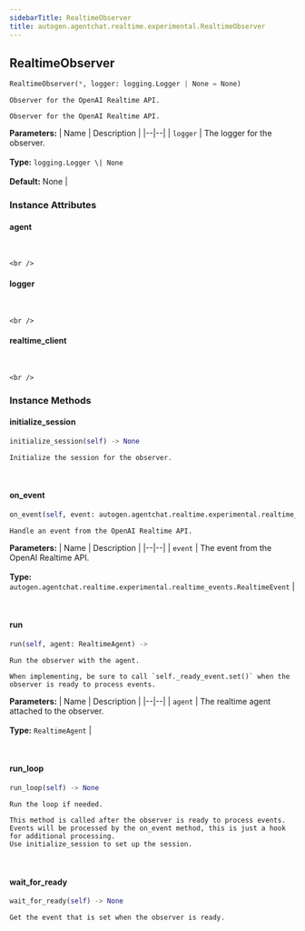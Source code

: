 ```yaml
---
sidebarTitle: RealtimeObserver
title: autogen.agentchat.realtime.experimental.RealtimeObserver
---
```

<h2 id="autogen.agentchat.realtime.experimental.RealtimeObserver" class="doc doc-heading">
    <code class="doc-symbol doc-symbol-heading doc-symbol-class"></code>
    <span class="doc doc-object-name doc-class-name">RealtimeObserver</span>
</h2>

```python
RealtimeObserver(*, logger: logging.Logger | None = None)
```

    Observer for the OpenAI Realtime API.
    
    Observer for the OpenAI Realtime API.

<b>Parameters:</b>
| Name | Description |
|--|--|
| `logger` | The logger for the observer.<br/><br/>**Type:** `logging.Logger \| None`<br/><br/>**Default:** None |

### Instance Attributes

<code class="doc-symbol doc-symbol-heading doc-symbol-attribute"></code>
#### agent
<br />

    <br />

<code class="doc-symbol doc-symbol-heading doc-symbol-attribute"></code>
#### logger
<br />

    <br />

<code class="doc-symbol doc-symbol-heading doc-symbol-attribute"></code>
#### realtime_client
<br />

    <br />

### Instance Methods

<code class="doc-symbol doc-symbol-heading doc-symbol-method"></code>
#### initialize_session

```python
initialize_session(self) -> None
```

    Initialize the session for the observer.

<br />

<code class="doc-symbol doc-symbol-heading doc-symbol-method"></code>
#### on_event

```python
on_event(self, event: autogen.agentchat.realtime.experimental.realtime_events.RealtimeEvent) -> None
```

    Handle an event from the OpenAI Realtime API.

<b>Parameters:</b>
| Name | Description |
|--|--|
| `event` | The event from the OpenAI Realtime API.<br/><br/>**Type:** `autogen.agentchat.realtime.experimental.realtime_events.RealtimeEvent` |

<br />

<code class="doc-symbol doc-symbol-heading doc-symbol-method"></code>
#### run

```python
run(self, agent: RealtimeAgent) -> 
```

    Run the observer with the agent.
    
    When implementing, be sure to call `self._ready_event.set()` when the observer is ready to process events.

<b>Parameters:</b>
| Name | Description |
|--|--|
| `agent` | The realtime agent attached to the observer.<br/><br/>**Type:** `RealtimeAgent` |

<br />

<code class="doc-symbol doc-symbol-heading doc-symbol-method"></code>
#### run_loop

```python
run_loop(self) -> None
```

    Run the loop if needed.
    
    This method is called after the observer is ready to process events.
    Events will be processed by the on_event method, this is just a hook for additional processing.
    Use initialize_session to set up the session.

<br />

<code class="doc-symbol doc-symbol-heading doc-symbol-method"></code>
#### wait_for_ready

```python
wait_for_ready(self) -> None
```

    Get the event that is set when the observer is ready.

<br />